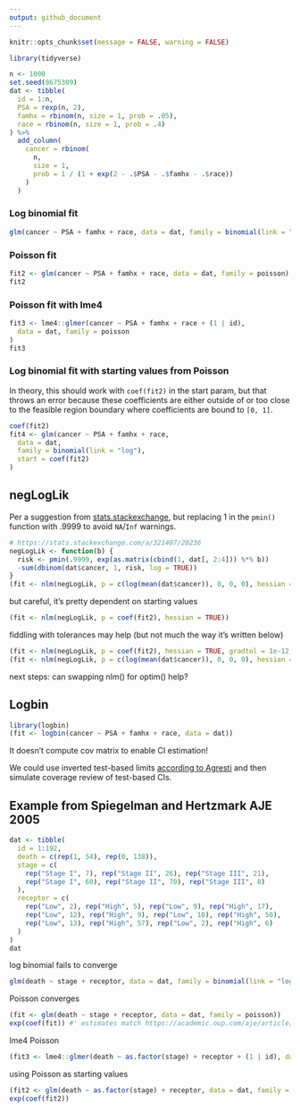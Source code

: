 ```yaml
---
output: github_document
---
```


```r
knitr::opts_chunk$set(message = FALSE, warning = FALSE)
```

```r
library(tidyverse)
```

```r
n <- 1000
set.seed(8675309)
dat <- tibble(
  id = 1:n,
  PSA = rexp(n, 2),
  famhx = rbinom(n, size = 1, prob = .05),
  race = rbinom(n, size = 1, prob = .4)
) %>%
  add_column(
    cancer = rbinom(
      n,
      size = 1,
      prob = 1 / (1 + exp(2 - .$PSA - .$famhx - .$race))
    )
  )
```

### Log binomial fit

```r
glm(cancer ~ PSA + famhx + race, data = dat, family = binomial(link = "log"))
```

### Poisson fit

```r
fit2 <- glm(cancer ~ PSA + famhx + race, data = dat, family = poisson)
fit2
```

### Poisson fit with lme4

```r
fit3 <- lme4::glmer(cancer ~ PSA + famhx + race + (1 | id),
  data = dat, family = poisson
)
fit3
```

### Log binomial fit with starting values from Poisson

In theory, this should work with `coef(fit2)` in the start param, but that throws an error because these coefficients are either outside of or too close to the feasible region boundary where coefficients are bound to `[0, 1]`.

```r
coef(fit2)
fit4 <- glm(cancer ~ PSA + famhx + race,
  data = dat,
  family = binomial(link = "log"),
  start = coef(fit2)
)
```

## negLogLik

Per a suggestion from 
[stats.stackexchange](https://stats.stackexchange.com/questions/105633/what-to-do-when-a-log-binomial-models-convergence-fails),
but replacing 1 in the `pmin()` function with .9999 to avoid `NA`/`Inf` warnings.

```r
# https://stats.stackexchange.com/a/321407/20236
negLogLik <- function(b) {
  risk <- pmin(.9999, exp(as.matrix(cbind(1, dat[, 2:4])) %*% b))
  -sum(dbinom(dat$cancer, 1, risk, log = TRUE))
}
(fit <- nlm(negLogLik, p = c(log(mean(dat$cancer)), 0, 0, 0), hessian = TRUE))
```

but careful, it's pretty dependent on starting values

```r
(fit <- nlm(negLogLik, p = coef(fit2), hessian = TRUE))
```

fiddling with tolerances may help (but not much the way it's written below)

```r
(fit <- nlm(negLogLik, p = coef(fit2), hessian = TRUE, gradtol = 1e-12, steptol = 1e-11))
(fit <- nlm(negLogLik, p = c(log(mean(dat$cancer)), 0, 0, 0), hessian = TRUE, gradtol = 1e-12, steptol = 1e-11))
```

next steps: can swapping nlm() for optim() help?


## Logbin

```r
library(logbin)
(fit <- logbin(cancer ~ PSA + famhx + race, data = dat))
```

It doesn't compute cov matrix to enable CI estimation!

We could use inverted test-based limits 
[according to Agresti](http://statmath.wu.ac.at/research/talks/resources/slidesagresti_confidence.pdf) 
and then simulate coverage review of test-based CIs.

## Example from Spiegelman and Hertzmark AJE 2005

```r
dat <- tibble(
  id = 1:192,
  death = c(rep(1, 54), rep(0, 138)),
  stage = c(
    rep("Stage I", 7), rep("Stage II", 26), rep("Stage III", 21),
    rep("Stage I", 60), rep("Stage II", 70), rep("Stage III", 8)
  ),
  receptor = c(
    rep("Low", 2), rep("High", 5), rep("Low", 9), rep("High", 17),
    rep("Low", 12), rep("High", 9), rep("Low", 10), rep("High", 50),
    rep("Low", 13), rep("High", 57), rep("Low", 2), rep("High", 6)
  )
)
dat
```

log binomial fails to converge

```r
glm(death ~ stage + receptor, data = dat, family = binomial(link = "log"))
```

Poisson converges

```r
(fit <- glm(death ~ stage + receptor, data = dat, family = poisson))
exp(coef(fit)) #' estimates match https://academic.oup.com/aje/article/162/3/199/171116
```

lme4 Poisson

```r
(fit3 <- lme4::glmer(death ~ as.factor(stage) + receptor + (1 | id), data = dat, family = poisson))
```

using Poisson as starting values

```r
(fit2 <- glm(death ~ as.factor(stage) + receptor, data = dat, family = binomial(link = "log"), start = c(-2.3, .92, 1.78, .489)))
exp(coef(fit2))
```

